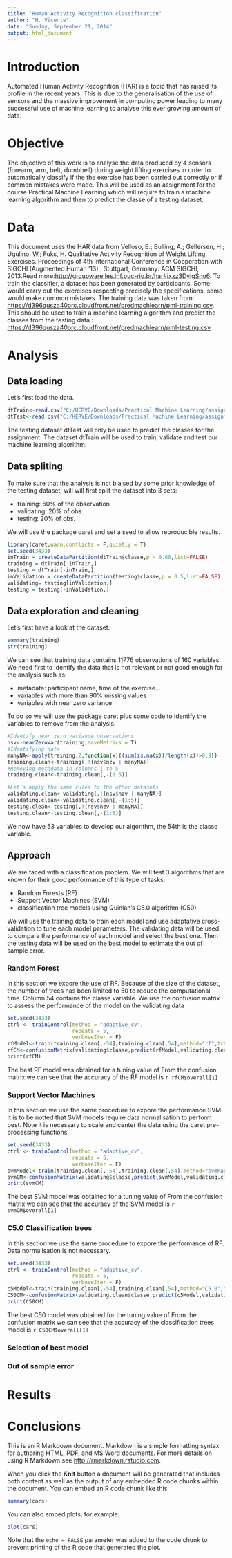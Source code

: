 ```yaml
---
title: "Human Activity Recognition classification"
author: "H. Vicente"
date: "Sunday, September 21, 2014"
output: html_document
---
```


# Introduction
Automated Human Activity Recognition (HAR) is a topic that has raised its profile in the recent years. This is due to the generalisation of the use of sensors and the massive improvement in computing power leading to many successful use of machine learning to analyse this ever growing amount of data.

# Objective
The objective of this work is to analyse the data produced by 4 sensors (forearm, arm, belt, dumbbell) during weight lifting exercises in order to automatically classify if the the exercise has been carried out correctly or if common mistakes were made. This will be used as an assignment for the course Practical Machine Learning which will require to train a machine learning algorithm and then to predict the classe of a testing dataset.

# Data
This document uses the HAR data from Velloso, E.; Bulling, A.; Gellersen, H.; Ugulino, W.; Fuks, H. Qualitative Activity Recognition of Weight Lifting Exercises. Proceedings of 4th International Conference in Cooperation with SIGCHI (Augmented Human '13) . Stuttgart, Germany: ACM SIGCHI, 2013.Read more:<http://groupware.les.inf.puc-rio.br/har#ixzz3DyigSno6>.
To train the classifier, a dataset has been generated by participants. Some would carry out the exercises respecting precisely the specifications, some would make common mistakes.
The training data was taken from: <https://d396qusza40orc.cloudfront.net/predmachlearn/pml-training.csv>. This should be used to train a machine learning algorithm and predict the classes from the testing data : <https://d396qusza40orc.cloudfront.net/predmachlearn/pml-testing.csv>

# Analysis
## Data loading
Let's first load the data.

```r
dtTrain<-read.csv("C:/HERVE/Downloads/Practical Machine Learning/assignments/data/pml-training.csv")
dtTest<-read.csv("C:/HERVE/Downloads/Practical Machine Learning/assignments/data/pml-testing.csv")
```
The testing dataset dtTest will only be used to predict the classes for the assignment. The dataset dtTrain will be used to train, validate and test our machine learning algorithm.

## Data spliting
To make sure that the analysis is not biaised by some prior knowledge of the testing dataset, will will first split the dataset into 3 sets:

- training: 60% of the observation
- validating: 20% of obs.
- testing: 20% of obs.

We will use the package caret and set a seed to allow reproducible results.
```r
library(caret,warn.conflicts = F,quietly = T)
set.seed(3433)
inTrain = createDataPartition(dtTrain$classe,p = 0.60,list=FALSE)
training = dtTrain[ inTrain,]
testing = dtTrain[-inTrain,]
inValidation = createDataPartition(testing$classe,p = 0.5,list=FALSE)
validating= testing[inValidation,]
testing = testing[-inValidation,]
```

## Data exploration and cleaning
Let's first have a look at the dataset:
```r
summary(training)
str(training)
```

We can see that training data contains 11776 observations of 160 variables. We need first to identify the data that is not relevant or not good enough for the analysis such as:

- metadata: participant name, time of the exercise...
- variables with more than 90% missing values
- variables with near zero variance

To do so we will use the package caret plus some code to identify the variables to remove from the analysis.
```r
#Identify near zero variance observations
nsv<-nearZeroVar(training,saveMetrics = T)
#Identifying data 
manyNA<-apply(training,2,function(x){(sum(is.na(x))/length(x))>0.9})
training.clean<-training[,!(nsv$nzv | manyNA)]
#Removing metadata in columns 1 to 5
training.clean<-training.clean[,-(1:5)]

#Let's apply the same rules to the other datasets
validating.clean<-validating[,!(nsv$nzv | manyNA)]
validating.clean<-validating.clean[,-(1:5)]
testing.clean<-testing[,!(nsv$nzv | manyNA)]
testing.clean<-testing.clean[,-(1:5)]
```

We now have 53 variables to develop our algorithm, the 54th is the classe variable.

## Approach
We are faced with a classification problem. We will test 3 algorithms that are known for their good performance of this type of tasks:

- Random Forests (RF)
- Support Vector Machines (SVM)
- classification tree models using Quinlan's C5.0 algorithm (C50)

We will use the training data to train each model and use adaptative cross-validation to tune each model parameters. The validating data will be used to compare the performance of each model and select the best one. Then the testing data will be used on the best model to estimate the out of sample error.

### Random Forest
In this section we expore the use of RF. Because of the size of the dataset, the number of trees has been limited to 50 to reduce the computational time. Column 54 contains the classe variable. We use the confusion matrix to assess the performance of the model on the validating data
```r
set.seed(3433)
ctrl <- trainControl(method = "adaptive_cv", 
                     repeats = 5,
                     verboseIter = F)
rfModel<-train(training.clean[,-54],training.clean[,54],method="rf",trControl = ctrl,ntree=50,tuneLength = 4 )
rfCM<-confusionMatrix(validating$classe,predict(rfModel,validating.clean[,-54]))
print(rfCM)
```
The best RF model was obtained for a tuning value of 
From the confusion matrix we can see that the accuracy of the RF model is `r rfCM$overall[1]`

### Support Vector Machines
In this section we use the same procedure to expore the performance SVM. It is to be notted that SVM models require data normalisation to perform best. Note it is necessary to scale and center the data using the caret pre-processing functions.
```r
set.seed(3433)
ctrl <- trainControl(method = "adaptive_cv", 
                     repeats = 5,
                     verboseIter = F)
svmModel<-train(training.clean[,-54],training.clean[,54],method="svmRadial",tuneLength=9,preProc=c("center","scale"),trControl = ctrl)
svmCM<-confusionMatrix(validating$classe,predict(svmModel,validating.clean[,-54]))
print(svmCM)
```
The best SVM model was obtained for a tuning value of 
From the confusion matrix we can see that the accuracy of the SVM model is `r svmCM$overall[1]`

### C5.0 Classification trees
In this section we use the same procedure to expore the performance of RF. Data normalisation is not necessary.
```r
set.seed(3433)
ctrl <- trainControl(method = "adaptive_cv", 
                     repeats = 5,
                     verboseIter = F)
c5Model<-train(training.clean[,-54],training.clean[,54],method="C5.0",trControl = ctrl)
C50CM<-confusionMatrix(validating.clean$classe,predict(c5Model,validating.clean[,-54]))
print(C50CM)
```
The best C50 model was obtained for the tuning value of 
From the confusion matrix we can see that the accuracy of the classification trees model is `r C50CM$overall[1]`

### Selection of best model


### Out of sample error

# Results

# Conclusions

This is an R Markdown document. Markdown is a simple formatting syntax for authoring HTML, PDF, and MS Word documents. For more details on using R Markdown see <http://rmarkdown.rstudio.com>.

When you click the **Knit** button a document will be generated that includes both content as well as the output of any embedded R code chunks within the document. You can embed an R code chunk like this:

```r
summary(cars)
```

You can also embed plots, for example:

```r
plot(cars)
```

Note that the `echo = FALSE` parameter was added to the code chunk to prevent printing of the R code that generated the plot.
